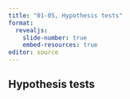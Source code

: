 ```yaml
---
title: "01-05, Hypothesis tests"
format: 
  revealjs:
    slide-number: true
    embed-resources: true
editor: source
---
```


## Hypothesis tests

